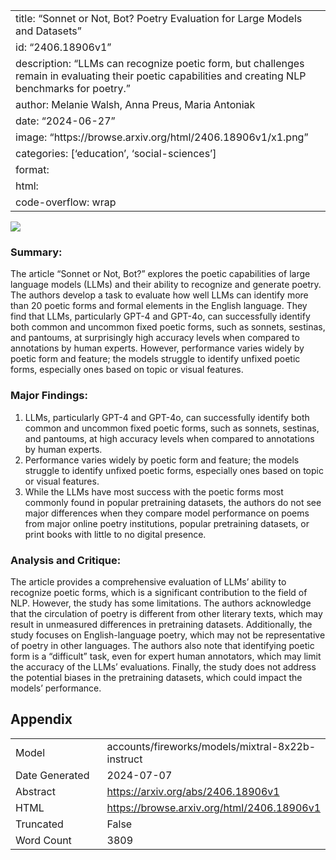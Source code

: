 
---
title: "Sonnet or Not, Bot? Poetry Evaluation for Large Models and Datasets"
id: "2406.18906v1"
description: "LLMs can recognize poetic form, but challenges remain in evaluating their poetic capabilities and creating NLP benchmarks for poetry."
author: Melanie Walsh, Anna Preus, Maria Antoniak
date: "2024-06-27"
image: "https://browse.arxiv.org/html/2406.18906v1/x1.png"
categories: ['education', 'social-sciences']
format:
  html:
    code-overflow: wrap
---

![](https://browse.arxiv.org/html/2406.18906v1/x1.png)

### Summary:

The article "Sonnet or Not, Bot?" explores the poetic capabilities of large language models (LLMs) and their ability to recognize and generate poetry. The authors develop a task to evaluate how well LLMs can identify more than 20 poetic forms and formal elements in the English language. They find that LLMs, particularly GPT-4 and GPT-4o, can successfully identify both common and uncommon fixed poetic forms, such as sonnets, sestinas, and pantoums, at surprisingly high accuracy levels when compared to annotations by human experts. However, performance varies widely by poetic form and feature; the models struggle to identify unfixed poetic forms, especially ones based on topic or visual features.

### Major Findings:

1. LLMs, particularly GPT-4 and GPT-4o, can successfully identify both common and uncommon fixed poetic forms, such as sonnets, sestinas, and pantoums, at high accuracy levels when compared to annotations by human experts.
2. Performance varies widely by poetic form and feature; the models struggle to identify unfixed poetic forms, especially ones based on topic or visual features.
3. While the LLMs have most success with the poetic forms most commonly found in popular pretraining datasets, the authors do not see major differences when they compare model performance on poems from major online poetry institutions, popular pretraining datasets, or print books with little to no digital presence.

### Analysis and Critique:

The article provides a comprehensive evaluation of LLMs' ability to recognize poetic forms, which is a significant contribution to the field of NLP. However, the study has some limitations. The authors acknowledge that the circulation of poetry is different from other literary texts, which may result in unmeasured differences in pretraining datasets. Additionally, the study focuses on English-language poetry, which may not be representative of poetry in other languages. The authors also note that identifying poetic form is a "difficult" task, even for expert human annotators, which may limit the accuracy of the LLMs' evaluations. Finally, the study does not address the potential biases in the pretraining datasets, which could impact the models' performance.

## Appendix

|          |          |
|----------|----------|
| Model     | accounts/fireworks/models/mixtral-8x22b-instruct       |
| Date Generated     | 2024-07-07       |
| Abstract | [https://arxiv.org/abs/2406.18906v1](https://arxiv.org/abs/2406.18906v1)        |
| HTML     | [https://browse.arxiv.org/html/2406.18906v1](https://browse.arxiv.org/html/2406.18906v1)       |
| Truncated       | False       |
| Word Count       | 3809       |